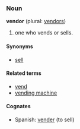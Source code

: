 ===Noun===
'''vendor''' (plural: [[vendors]])

# one who vends or sells.

====Synonyms====
*[[sell]]

====Related terms====
*[[vend]]
*[[vending machine]]

====Cognates====
*Spanish: [[vender]] (to sell)